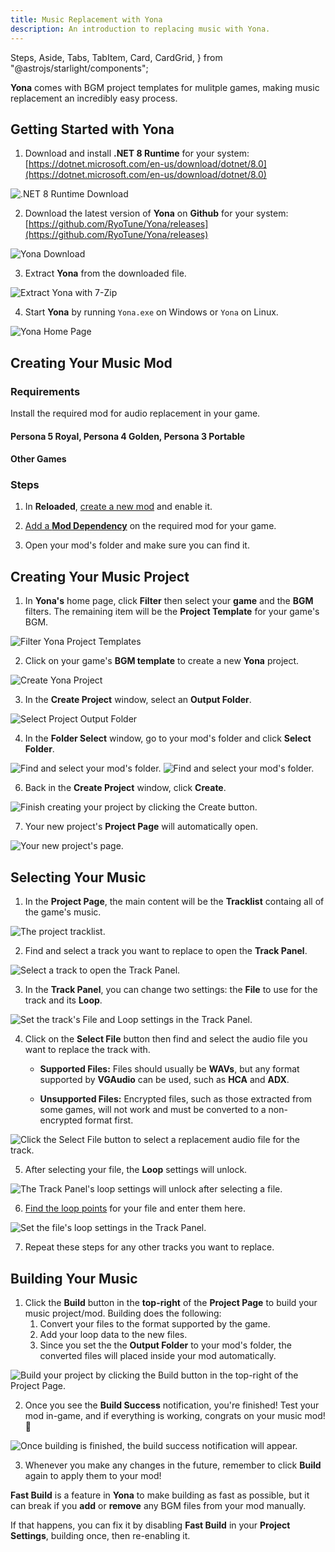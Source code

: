 ```yaml
---
title: Music Replacement with Yona
description: An introduction to replacing music with Yona.
---
```


  Steps,
  Aside,
  Tabs,
  TabItem,
  Card,
  CardGrid,
} from "@astrojs/starlight/components";



**Yona** comes with BGM project templates for mulitple games, making music replacement an incredibly easy process.

## Getting Started with Yona

1. Download and install **.NET 8 Runtime** for your system: [https://dotnet.microsoft.com/en-us/download/dotnet/8.0](https://dotnet.microsoft.com/en-us/download/dotnet/8.0)

<Image src={img_dl_net8} alt=".NET 8 Runtime Download" />

2. Download the latest version of **Yona** on **Github** for your system: [https://github.com/RyoTune/Yona/releases](https://github.com/RyoTune/Yona/releases)

<Image src={img_dl_yona} alt="Yona Download" />

3. Extract **Yona** from the downloaded file.

<Image src={img_extract_yona} alt="Extract Yona with 7-Zip" />

4. Start **Yona** by running `Yona.exe` on Windows or `Yona` on Linux.

<Image src={img_yona_home} alt="Yona Home Page" />

## Creating Your Music Mod

### Requirements

Install the required mod for audio replacement in your game.

#### Persona 5 Royal, Persona 4 Golden, Persona 3 Portable

<ModInfoContainer mod={Mod_PersonaEssentials} />

#### Other Games

<ModInfoContainer mod={Mod_Ryo} />

### Steps

1. In **Reloaded**, [create a new mod](/guides/reloaded/01-create-mod) and enable it.

2. [Add a **Mod Dependency**](/guides/reloaded/02-mod-dependency) on the required mod for your game.

3. Open your mod's folder and make sure you can find it.

## Creating Your Music Project

1. In **Yona's** home page, click **Filter** then select your **game** and the **BGM** filters. The remaining item will be the **Project Template** for your game's BGM.

<Image src={img_yona_filter} alt="Filter Yona Project Templates" />

2. Click on your game's **BGM template** to create a new **Yona** project.

<Image src={img_yona_create_project} alt="Create Yona Project" />

3. In the **Create Project** window, select an **Output Folder**.

<Image src={img_yona_select_output} alt="Select Project Output Folder" />

4. In the **Folder Select** window, go to your mod's folder and click **Select Folder**.

<Image src={img_yona_select_folder} alt="Find and select your mod's folder." />

<Image src={img_yona_with_output} alt="Find and select your mod's folder." />

6. Back in the **Create Project** window, click **Create**.

<Image
  src={img_yona_create_project_finish}
  alt="Finish creating your project by clicking the Create button."
/>

7. Your new project's **Project Page** will automatically open.

<Image src={img_yona_project} alt="Your new project's page." />

## Selecting Your Music

1. In the **Project Page**, the main content will be the **Tracklist** containg all of the game's music.

<Image src={img_yona_project_tracklist} alt="The project tracklist." />

2. Find and select a track you want to replace to open the **Track Panel**.

<Image
  src={img_yona_project_track_panel}
  alt="Select a track to open the Track Panel."
/>

3. In the **Track Panel**, you can change two settings: the **File** to use for the track and its **Loop**.

<Image
  src={img_yona_project_track_panel_settings}
  alt="Set the track's File and Loop settings in the Track Panel."
/>

4. Click on the **Select File** button then find and select the audio file you want to replace the track with.

   - **Supported Files:** Files should usually be **WAVs**, but any format supported by **VGAudio** can be used, such as **HCA** and **ADX**.

   - **Unsupported Files:** Encrypted files, such as those extracted from some games, will not work and must be converted to a non-encrypted format first.

<Image
  src={img_yona_project_track_panel_select_file}
  alt="Click the Select File button to select a replacement audio file for the track."
/>

5. After selecting your file, the **Loop** settings will unlock.

<Image
  src={img_yona_project_track_panel_with_file}
  alt="The Track Panel's loop settings will unlock after selecting a file."
/>

6. [Find the loop points](/guides/audio/music-looping) for your file and enter them here.

<Image
  src={img_yona_project_track_panel_with_loop}
  alt="Set the file's loop settings in the Track Panel."
/>

7. Repeat these steps for any other tracks you want to replace.

## Building Your Music

1. Click the **Build** button in the **top-right** of the **Project Page** to build your music project/mod. Building does the following:
   1. Convert your files to the format supported by the game.
   2. Add your loop data to the new files.
   3. Since you set the the **Output Folder** to your mod's folder, the converted files will placed inside your mod automatically.

<Image
  src={img_yona_project_build_button}
  alt="Build your project by clicking the Build button in the top-right of the Project Page."
/>

2. Once you see the **Build Success** notification, you're finished! Test your mod in-game, and if everything is working, congrats on your music mod! 🎉

<Image
  src={img_yona_project_build_finish}
  alt="Once building is finished, the build success notification will appear."
/>

3. Whenever you make any changes in the future, remember to click **Build** again to apply them to your mod!

<Aside type="tip" title="Fast Build and You">

**Fast Build** is a feature in **Yona** to make building as fast as possible, but it can break if you **add** or **remove** any BGM files from your mod manually.

If that happens, you can fix it by disabling **Fast Build** in your **Project Settings**, building once, then re-enabling it.

</Aside>
